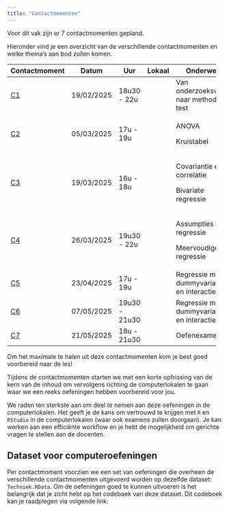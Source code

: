 ```yaml
---
title: "Contactmomenten"
---
```


Voor dit vak zijn er 7 contactmomenten gepland.

Hieronder vind je een overzicht van de verschillende contactmomenten en welke thema's aan bod zullen komen.

+-----------------+------------+---------------+---------+----------------------------------------------+
| Contactmoment   | Datum      | Uur           | Lokaal  | Onderwerp                                    |
+=================+============+===============+=========+==============================================+
| [C1](C1/C1.qmd) | 19/02/2025 | 18u30 - 22u   |         | Van onderzoeksvraag naar methode t-test      |
+-----------------+------------+---------------+---------+----------------------------------------------+
| [C2](C2/C2.qmd) | 05/03/2025 | 17u - 19u     |         | ANOVA                                        |
|                 |            |               |         |                                              |
|                 |            |               |         | Kruistabel                                   |
+-----------------+------------+---------------+---------+----------------------------------------------+
| [C3](C3/C3.qmd) | 19/03/2025 | 16u - 18u     |         | Covariantie en correlatie                    |
|                 |            |               |         |                                              |
|                 |            |               |         | Bivariate regressie                          |
+-----------------+------------+---------------+---------+----------------------------------------------+
| [C4](C4/C4.qmd) | 26/03/2025 | 19u30 - 22u   |         | Assumpties bij regressie                     |
|                 |            |               |         |                                              |
|                 |            |               |         | Meervoudige regressie                        |
+-----------------+------------+---------------+---------+----------------------------------------------+
| [C5](C5/C5.qmd) | 23/04/2025 | 17u - 19u     |         | Regressie met dummyvariabelen en interacties |
+-----------------+------------+---------------+---------+----------------------------------------------+
| [C6](C6/C6.qmd) | 07/05/2025 | 19u30 - 21u30 |         | Regressie met dummyvariabelen en interacties |
+-----------------+------------+---------------+---------+----------------------------------------------+
| [C7](C7/C7.qmd) | 21/05/2025 | 18u - 21u30   |         | Oefenexamen                                  |
+-----------------+------------+---------------+---------+----------------------------------------------+

::: callout-important
Om het maximale te halen uit deze contactmomenten kom je best goed voorbereid naar de les!

Tijdens de contactmomenten starten we met een korte opfrissing van de kern van de inhoud om vervolgens richting de computerlokalen te gaan waar we een reeks oefeningen hebben voorbereid voor jou.

We raden ten sterkste aan om deel te nemen aan deze oefeningen in de computerlokalen. Het geeft je de kans om vertrouwd te krijgen met `R` en `RStudio` in de computerlokalen (waar ook examens zullen doorgaan). Je kan werken aan een efficiënte workflow en je hebt de mogelijkheid om gerichte vragen te stellen aan de docenten.
:::

## Dataset voor computeroefeningen

Per contactmoment voorzien we een set van oefeningen die overheen de verschillende contactmomenten uitgevoerd worden op dezelfde dataset: `Techniek.RData`. Om de oefeningen goed te kunnen uitvoeren is het belangrijk dat je zicht hebt op het codeboek van deze dataset. Dit codeboek kan je raadplegen via volgende link:
